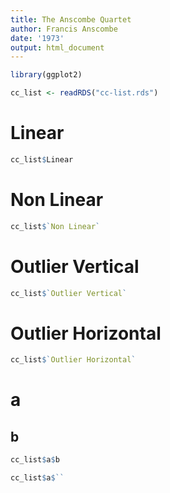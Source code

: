 ```yaml
---
title: The Anscombe Quartet
author: Francis Anscombe
date: '1973'
output: html_document
---
```


```r
library(ggplot2)

cc_list <- readRDS("cc-list.rds")
```

# Linear

```r
cc_list$Linear
```

# Non Linear

```r
cc_list$`Non Linear`
```

# Outlier Vertical

```r
cc_list$`Outlier Vertical`
```

# Outlier Horizontal

```r
cc_list$`Outlier Horizontal`
```

# a

## b

```r
cc_list$a$b
```

```r
cc_list$a$``
```
